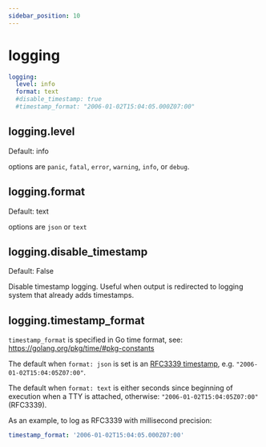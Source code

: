 ```yaml
---
sidebar_position: 10
---
```



# logging

```yml
logging:
  level: info
  format: text
  #disable_timestamp: true
  #timestamp_format: "2006-01-02T15:04:05.000Z07:00"
```

## logging.level

<Pill className="mb-24">Default: info</Pill>

options are `panic`, `fatal`, `error`, `warning`, `info`, or `debug`.

## logging.format

<Pill className="mb-24">Default: text</Pill>

options are `json` or `text`

## logging.disable_timestamp

<Pill className="mb-24">Default: False</Pill>

Disable timestamp logging. Useful when output is redirected to logging system that already adds timestamps.

## logging.timestamp_format

`timestamp_format` is specified in Go time format, see:
https://golang.org/pkg/time/#pkg-constants

The default when `format: json` is set is an [RFC3339 timestamp](https://datatracker.ietf.org/doc/html/rfc3339), e.g. `"2006-01-02T15:04:05Z07:00"`.

The default when `format: text` is either seconds since beginning of execution when a TTY is attached, otherwise: `"2006-01-02T15:04:05Z07:00"` (RFC3339).

As an example, to log as RFC3339 with millisecond precision:

```yml
timestamp_format: '2006-01-02T15:04:05.000Z07:00'
```
